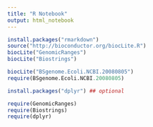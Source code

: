 ```yaml
---
title: "R Notebook"
output: html_notebook
---
```


```r
install.packages("rmarkdown")
source("http://bioconductor.org/biocLite.R")
biocLite("GenomicRanges")
biocLite("Biostrings")

biocLite("BSgenome.Ecoli.NCBI.20080805")
require(BSgenome.Ecoli.NCBI.20080805)

install.packages("dplyr") ## optional

require(GenomicRanges)
require(Biostrings)
require(dplyr)

```

